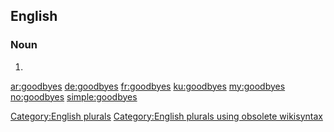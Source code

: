 ==English==

===Noun===
{{head|en}}

# {{plural of|goodbye}}

[[Category:English plurals]][[Category:English plurals using obsolete wikisyntax]]

[[ar:goodbyes]]
[[de:goodbyes]]
[[fr:goodbyes]]
[[ku:goodbyes]]
[[my:goodbyes]]
[[no:goodbyes]]
[[simple:goodbyes]]